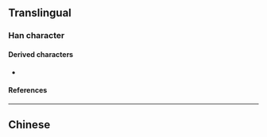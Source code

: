 {{character info/new}}
==Translingual==

===Han character===
{{Han char|rn=86|rad=火|as=03|sn=7|four=40809|canj=GF|ids=⿱土火}}

====Derived characters====
* {{l|mul|[[𧡂]], [[𦍚]]}}

====References====
{{Han ref|kx=0666.160|dkj=18877|dj=1075.210|hdz=32189.050|uh=707B}}

----

==Chinese==
{{zh-see|赤|v}}